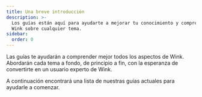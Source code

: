 ```yaml
---
title: Una breve introducción
description: >-
  Los guías están aquí para ayudarte a mejorar tu conocimiento y comprensión de
  Wink sobre cualquier tema.
sidebar:
  order: 0
---
```


Las guías te ayudarán a comprender mejor todos los aspectos de Wink. Abordarán cada tema a fondo, de principio a fin, con la esperanza de convertirte en un usuario experto de Wink.

A continuación encontrará una lista de nuestras guías actuales para ayudarle a comenzar.

<LinkCard title="Descubre grandes ofertas" description="The guide gives you some tips on how to search for things to sell on Wink." href="/guides/discover-great-deals/" />


<LinkCard title="El botón RESERVAR AHORA" description="This guide steps hotels through how to do the simplest integration with Wink with a 'Book Now' button." href="/guides/the-book-now-button/" />


<LinkCard title="Perspectivas para tontos" description="This guides shows you how to use analytics effectively from the perspective of a supplier and an affiliate." href="/guides/insight-for-dummies/" />


<LinkCard title="Integración con TripPay" description="The guide gives you step-by-step instructions on how to do a full integration with TripPay as a travel company wishing to outsource the payment process." href="/guides/integrating-with-trip-pay/" />

